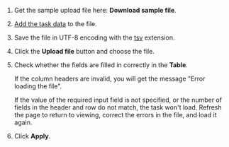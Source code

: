 1. Get the sample upload file here: **Download sample file**.

1. [Add the task data](/docs/guide/pool_csv) to the file.

1. Save the file in UTF-8 encoding with the [tsv](/docs/guide/pool_csv) extension.

1. Click the **Upload file** button and choose the file.

1. Check whether the fields are filled in correctly in the **Table**.

    If the column headers are invalid, you will get the message "Error loading the file".

    If the value of the required input field is not specified, or the number of fields in the header and row do not match, the task won't load. Refresh the page to return to viewing, correct the errors in the file, and load it again.

1. Click **Apply**.